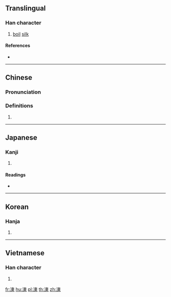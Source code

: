 {{character info/new}}
==Translingual==

===Han character===
{{Han char|rn=85|rad=水|as=09|sn=12|four=35196|canj=EDWF|ids=⿰氵柬}}

# [[boil]] [[silk]]

====References====
* {{Han ref|kx=0636.100|dkj=17810|dj=1043.150|hdz=31671.050|uh=6E45|ud=28229|bh=D9EF|bd=55791}}

----

==Chinese==
{{zh-forms}}

===Pronunciation===
{{zh-pron
|m=liàn
|c=lin6
|mn=liān
|mc=y
|oc=y
|ma=
|cat=v
}}

===Definitions===
{{zh-hanzi}}

# {{rfdef|lang=zh}}

----

==Japanese==

===Kanji===
{{ja-kanji|grade=|rs=水09}}

# {{defn|lang=ja|sort=水09}}

====Readings====
* {{ja-readings|on=[[れん]] (ren), [[らん]] (ran)|kun=[[ねる]] (neru)}}

----

==Korean==

===Hanja===
{{ko-hanja|hangeul=[[련]]>[[연]]|eumhun=|rv=ryeon>yeon|mr=ryŏn>yŏn|y=lyen>yen}}

# {{defn|lang=ko|sort=水09}}

----

==Vietnamese==

===Han character===
{{vi-readings|rs=水09| hanviet = rịn}}

# {{defn|lang=vi|sort=水09}}

[[fr:湅]]
[[hu:湅]]
[[pl:湅]]
[[th:湅]]
[[zh:湅]]
